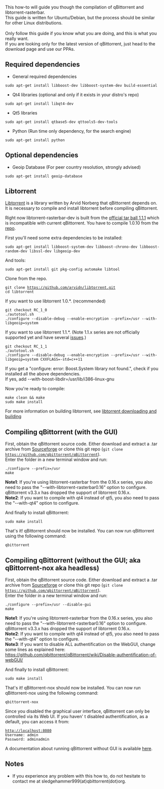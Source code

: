 This how-to will guide you though the compilation of qBittorrent and libtorrent-rasterbar.<br />This guide is written for Ubuntu/Debian, but the process should be similar for other Linux distributions.<br /><br />Only follow this guide if you know what you are doing, and this is what you really want.<br />If you are looking only for the latest version of qBittorrent, just head to the download page and use our PPAs.

== Required dependencies ==
* General required dependencies
 sudo apt-get install libboost-dev libboost-system-dev build-essential

* Qt4 libraries (optional and only if it exists in your distro's repo)
 sudo apt-get install libqt4-dev

* Qt5 libraries
 sudo apt-get install qtbase5-dev qttools5-dev-tools

* Python (Run time only dependency, for the search engine)
 sudo apt-get install python

== Optional dependencies ==

* Geoip Database (For peer country resolution, strongly advised)
 sudo apt-get install geoip-database

== Libtorrent ==
[http://libtorrent.org/ Libtorrent] is a library written by Arvid Norberg that qBittorrent depends on. It is necessary to compile and install libtorrent before compiling qBittorrent.

Right now libtorrent-rasterbar-dev is built from the [https://github.com/arvidn/libtorrent/releases/tag/libtorrent-1_1_1 official tar ball 1.1.1] which is incompatible with current qBittorrent.
You have to compile 1.0.10 from the [https://github.com/arvidn/libtorrent repo].

First you'll need some extra dependencies to be installed:
 sudo apt-get install libboost-system-dev libboost-chrono-dev libboost-random-dev libssl-dev libgeoip-dev
And tools:
 sudo apt-get install git pkg-config automake libtool

Clone from the repo.
 git clone https://github.com/arvidn/libtorrent.git
 cd libtorrent

If you want to use libtorrent 1.0.*. (recommended)
 git checkout RC_1_0
 ./autotool.sh
 ./configure --disable-debug --enable-encryption --prefix=/usr --with-libgeoip=system

If you want to use libtorrent 1.1.*. (Note 1.1.x series are not officially supported yet and have several [https://github.com/qbittorrent/qBittorrent/issues/6132 issues].)
 git checkout RC_1_1
 ./autotool.sh
 ./configure --disable-debug --enable-encryption --prefix=/usr --with-libgeoip=system CXXFLAGS=-std=c++11

If you get a "configure: error: Boost.System library not found.", check if you installed all the above dependencies. <br/>If yes, add --with-boost-libdir=/usr/lib/i386-linux-gnu

Now you're ready to compile:
 make clean && make
 sudo make install

For more information on building libtorrent, see [http://www.rasterbar.com/products/libtorrent/building.html libtorrent downloading and building]

== Compiling qBittorrent (with the GUI) ==
First, obtain the qBittorrent source code. Either download and extract a .tar archive from [http://sourceforge.net/projects/qbittorrent/files/qbittorrent/ Sourceforge] or clone this git repo (<code>git clone https://github.com/qbittorrent/qBittorrent</code>).
<br />Enter the folder in a new terminal window and run:
 ./configure --prefix=/usr
 make

'''Note1''': If you're using libtorrent-rasterbar from the 0.16.x series, you also need to pass the "--with-libtorrent-rasterbar0.16" option to configure. qBittorrent v3.3.x has dropped the support of libtorrent 0.16.x.
<br />'''Note2''': If you want to compile with qt4 instead of qt5, you also need to pass the "--with-qt4" option to configure. 

And finally to install qBittorrent:
 sudo make install

That's it! qBittorrent should now be installed. You can now run qBittorrent using the following command:
 qbittorrent

== Compiling qBittorrent (without the GUI; aka qBittorrent-nox aka headless) ==
First, obtain the qBittorrent source code. Either download and extract a .tar archive from [http://sourceforge.net/projects/qbittorrent/files/qbittorrent/ Sourceforge] or clone this git repo (<code>git clone https://github.com/qbittorrent/qBittorrent</code>).
<br />Enter the folder in a new terminal window and run:
 ./configure --prefix=/usr --disable-gui
 make

'''Note1''': If you're using libtorrent-rasterbar from the 0.16.x series, you also need to pass the "--with-libtorrent-rasterbar0.16" option to configure. qBittorrent v3.3.x has dropped the support of libtorrent 0.16.x.
<br />'''Note2''': If you want to compile with qt4 instead of qt5, you also need to pass the "--with-qt4" option to configure.
<br />'''Note3''': If you want to disable ALL authentification on the WebGUI, change some lines as explained here: https://github.com/qbittorrent/qBittorrent/wiki/Disable-authentification-of-webGUI/

And finally to install qBittorrent:
 sudo make install

That's it! qBittorrent-nox should now be installed. You can now run qBittorrent-nox using the following command:
 qbittorrent-nox

Since you disabled the graphical user interface, qBittorrent can only be controlled via its Web UI. If you haven' t disabled authentification, as a default, you can access it from:
 http://localhost:8080
 Username: admin
 Password: adminadmin

A documentation about running qBittorrent without GUI is available [[Running-qBittorrent-without-X-server|here]].

== Notes ==
* If you experience any problem with this how to, do not hesitate to contact me at sledgehammer999(at)qbittorrent(dot)org.